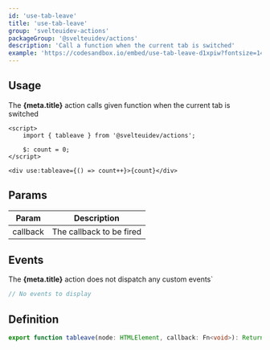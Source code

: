 ```yaml
---
id: 'use-tab-leave'
title: 'use-tab-leave'
group: 'svelteuidev-actions'
packageGroup: '@svelteuidev/actions'
description: 'Call a function when the current tab is switched'
example: 'https://codesandbox.io/embed/use-tab-leave-d1xpiw?fontsize=14&hidenavigation=1&module=%2FApp.svelte&theme=dark&view=preview'
---
```


## Usage

<p>
	The <strong>{meta.title}</strong> action calls given function when the current tab is switched
</p>

```tsx
<script>
    import { tableave } from '@svelteuidev/actions';

    $: count = 0;
</script>

<div use:tableave={() => count++}>{count}</div>
```

## Params

| Param    | Description              |
| -------- | ------------------------ |
| callback | The callback to be fired |

## Events

<p>
	The <strong>{meta.title}</strong> action does not dispatch any custom events`
</p>

```ts
// No events to display
```

## Definition

```ts
export function tableave(node: HTMLElement, callback: Fn<void>): ReturnType<Action>;
```
